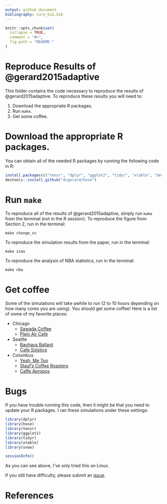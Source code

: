 ```yaml
---
output: github_document
bibliography: sure_bib.bib
---
```


<!-- README.md is generated from README.Rmd. Please edit that file -->

```r
knitr::opts_chunk$set(
  collapse = TRUE,
  comment = "#>",
  fig.path = "README-"
)
```

# Reproduce Results of @gerard2015adaptive
This folder contains the code necessary to reproduce the results of @gerard2015adaptive. To reproduce these results you will need to:

1. Download the appropriate R packages.
2. Run `make`.
3. Get some coffee.

# Download the appropriate R packages.
You can obtain all of the needed R packages by running the following code in R:
```r
install.packages(c("tensr", "dplyr", "ggplot2", "tidyr", "xtable", "devtools", "snow"))
devtools::install_github("dcgerard/hose")
```

# Run `make`
To reproduce all of the results of @gerard2015adaptive, simply run `make` from the terminal (not in the R session). To reproduce the figure from Section 2, run in the terminal:
``` shell
make change_sv
```

To reproduce the simulation results from the paper, run in the terminal:
``` shell
make sims
```

To reproduce the analysis of NBA statistics, run in the terminal:
``` shell
make nba
```

# Get coffee
Some of the simulations will take awhile to run (2 to 10 hours depending on how many cores you are using). You should get some coffee! Here is a list of some of my favorite places:

* Chicago
    - [Sawada Coffee](https://www.yelp.com/biz/sawada-coffee-chicago)
    - [Plein Air Cafe](https://www.yelp.com/biz/plein-air-cafe-and-eatery-chicago-2)
* Seattle
    - [Bauhaus Ballard](https://www.yelp.com/biz/bauhaus-ballard-seattle)
    - [Cafe Solstice](https://www.yelp.com/biz/cafe-solstice-seattle)
* Columbus
    - [Yeah, Me Too](https://www.yelp.com/biz/yeah-me-too-columbus)
    - [Stauf's Coffee Roasters](https://www.yelp.com/biz/staufs-coffee-roasters-columbus-2)
    - [Caffe Apropos](https://www.yelp.com/biz/caff%C3%A9-apropos-columbus-2)


# Bugs
If you have trouble running this code, then it might be that you need to update your R packages. I ran these simulations under these settings:
```r
library(dplyr)
library(hose)
library(tensr)
library(ggplot2)  
library(tidyr)
library(xtable)
library(snow)
```

```r
sessionInfo()
```

As you can see above, I've only tried this on Linux. 

If you still have difficulty, please submit an [issue](https://github.com/dcgerard/hose_paper/issues).

# References
